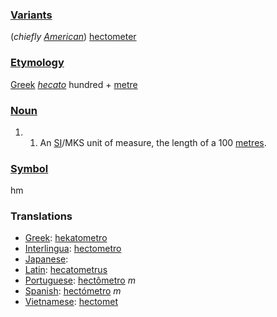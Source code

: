=== [[Variant]]s ===
(''chiefly [[w:American English|American]]'') [[hectometer]]

=== [[Etymology]] ===
[[Greek]] ''[[hecato]]'' hundred + [[metre]]

=== [[Noun]] ===
##An [[SI#Abbreviation|SI]]/MKS unit of measure, the length of a 100 [[metre]]s.

=== [[Symbol]] ===
hm

=== Translations ===
*[[Greek]]: [[hekatometro]]
*[[Interlingua]]: [[hectometro]]
*[[Japanese]]: [[]]
*[[Latin]]: [[hecatometrus]]
*[[Portuguese]]: [[hectômetro]] ''m''
*[[Spanish]]: [[hectómetro]] ''m''
*[[Vietnamese]]: [[hectomet]]